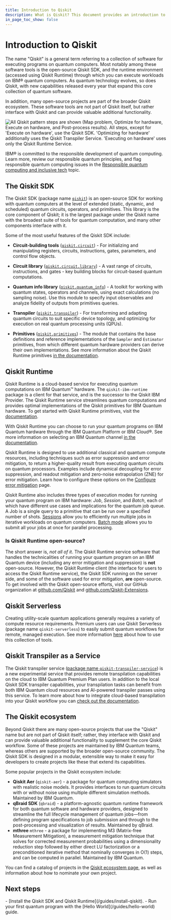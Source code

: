 ```yaml
---
title: Introduction to Qiskit
description: What is Qiskit? This document provides an introduction to the Qiskit stack.
in_page_toc_show: false
---
```


# Introduction to Qiskit


The name "Qiskit" is a general term referring to a collection of software for executing programs on quantum computers. Most notably among these software tools is the open-source Qiskit SDK, and the runtime environment (accessed using Qiskit Runtime) through which you can execute workloads on IBM&reg; quantum computers. As quantum technology evolves, so does Qiskit, with new capabilities released every year that expand this core collection of quantum software.

In addition, many open-source projects are part of the broader Qiskit ecosystem. These software tools are not part of Qiskit itself, but rather interface with Qiskit and can provide valuable additional functionality.

![All Qiskit pattern steps are shown (Map problem, Optimize for hardware, Execute on hardware, and Post-process results). All steps, except for 'Execute on hardware', use the Qiskit SDK. 'Optimizing for hardware' additionally uses the Qiskit Transpiler Service.  'Executing on hardware' uses only the Qiskit Runtime Service.](/images/qiskit-patterns/patterns.svg)

IBM&reg; is committed to the responsible development of quantum computing. Learn more, review our responsible quantum principles, and flag responsible quantum computing issues in the [Responsible quantum computing and inclusive tech](/responsible-quantum-computing) topic.

## The Qiskit SDK

The Qiskit SDK (package name [`qiskit`](https://pypi.org/project/qiskit/)) is an open-source SDK for working with quantum computers at the level of extended (static, dynamic, and scheduled) quantum circuits, operators, and primitives. This library is the core component of Qiskit; it is the largest package under the Qiskit name with the broadest suite of tools for quantum computation, and many other components interface with it.

Some of the most useful features of the Qiskit SDK include:

- **Circuit-building tools** ([`qiskit.circuit`](/api/qiskit/circuit)) - For initializing and manipulating registers, circuits, instructions, gates, parameters, and control flow objects.

- **Circuit library** ([`qiskit.circuit.library`](/api/qiskit/circuit_library)) - A vast range of circuits, instructions, and gates - key building blocks for circuit-based quantum computations.

- **Quantum info library** ([`qiskit.quantum_info`](/api/qiskit/quantum_info)) - A toolkit for working with quantum states, operators and channels, using exact calculations (no sampling noise). Use this module to specify input observables and analyze fidelity of outputs from primitives queries.

- **Transpiler** ([`qiskit.transpiler`](/api/qiskit/transpiler)) - For transforming and adapting quantum circuits to suit specific device topology, and optimizing for execution on real quantum processing units (QPUs).

- **Primitives** ([`qiskit.primitives`](/api/qiskit/primitives)) - The module that contains the base definitions and reference implementations of the `Sampler` and `Estimator` primitives, from which different quantum hardware providers can derive their own implementations. See more information about the Qiskit Runtime primitives [in the documentation](./primitives).


## Qiskit Runtime

Qiskit Runtime is a cloud-based service for executing quantum computations on IBM Quantum&trade; hardware. The `qiskit-ibm-runtime` package is a client for that service, and is the successor to the Qiskit IBM Provider. The Qiskit Runtime service streamlines quantum computations and provides optimal implementations of the Qiskit primitives for IBM Quantum hardware. To get started with Qiskit Runtime primitives, visit the [documentation](./get-started-with-primitives).

With Qiskit Runtime you can choose to run your quantum programs on IBM Quantum hardware through the IBM Quantum Platform or IBM Cloud&reg;. See more information on selecting an IBM Quantum channel [in the documentation](./setup-channel).

Qiskit Runtime is designed to use additional classical and quantum compute resources, including techniques such as error suppression and error mitigation, to return a higher-quality result from executing quantum circuits on quantum processors. Examples include dynamical decoupling for error suppression, and readout mitigation and zero-noise extrapolation (ZNE) for error mitigation. Learn how to configure these options on the [Configure error mitigation](./configure-error-mitigation) page.


Qiskit Runtime also includes three types of execution modes for running your quantum program on IBM hardware: _Job_, _Session_, and _Batch_, each of which have different use cases and implications for the quantum job queue. A Job is a single query to a primitive that can be run over a specified number of shots. [Sessions](./sessions) allow you to efficiently run multiple jobs in iterative workloads on quantum computers. [Batch mode](./run-jobs-batch) allows you to submit all your jobs at once for parallel processing.

### Is Qiskit Runtime open-source?
The short answer is, _not all of it_. The Qiskit Runtime service software that handles the technicalities of running your quantum program on an IBM Quantum device (including any error mitigation and suppression) is **not** open-source. However, the Qiskit Runtime client (the interface for users to access the Qiskit Runtime service), the Qiskit SDK running on the server side, and some of the software used for error mitigation, **are** open-source.  To get involved with the Qiskit open-source efforts, visit our GitHub organization at [github.com/Qiskit](https://github.com/Qiskit) and [github.com/Qiskit-Extensions](https://github.com/Qiskit-Extensions/).


## Qiskit Serverless
Creating utility-scale quantum applications generally requires a variety of compute resource requirements. Premium users can use Qiskit Serverless (package name `qiskit-serverless`) to easily submit quantum workflows for remote, managed execution. See more information [here](./qiskit-serverless) about how to use this collection of tools.


## Qiskit Transpiler as a Service
The Qiskit transpiler service ([package name `qiskit-transpiler-service`](https://pypi.org/project/qiskit-transpiler-service/)) is a new experimental service that provides remote transpilation capabilities on the cloud to IBM Quantum Premium Plan users. In addition to the local Qiskit SDK transpiler capabilities, your transpilation tasks can benefit from both IBM Quantum cloud resources and AI-powered transpiler passes using this service. To learn more about how to integrate cloud-based transpilation into your Qiskit workflow you can [check out the documentation](./qiskit-transpiler-service).


## The Qiskit ecosystem

Beyond Qiskit there are many open-source projects that use the "Qiskit" name but are not part of Qiskit itself; rather, they interface with Qiskit and can provide valuable additional functionality to supplement the core Qiskit workflow. Some of these projects are maintained by IBM Quantum teams, whereas others are supported by the broader open-source community. The Qiskit SDK is designed in a modular, extensible way to make it easy for developers to create projects like these that extend its capabilities.

Some popular projects in the Qiskit ecosystem include:

- **Qiskit Aer** (`qiskit-aer`) - a package for quantum computing simulators with realistic noise models. It provides interfaces to run quantum circuits with or without noise using multiple different simulation methods. Maintained by IBM Quantum.
- **qBraid SDK** (`qbraid`) - a platform-agnostic quantum runtime framework for both quantum software and hardware providers, designed to streamline the full lifecycle management of quantum jobs—from defining program specifications to job submission and through to the post-processing and visualization of results. Maintained by qBraid.
- **mthree** `mthree` - a package for implementing M3 (Matrix-free Measurement Mitigation), a measurement mitigation technique that solves for corrected measurement probabilities using a dimensionality reduction step followed by either direct LU factorization or a preconditioned iterative method that nominally converges in O(1) steps, and can be computed in parallel. Maintained by IBM Quantum.

You can find a catalog of projects in the [Qiskit ecosystem page](https://qiskit.github.io/ecosystem/), as well as information about how to nominate your own project.

## Next steps

<Admonition type="tip" title="Recommendations">
  -  [Install the Qiskit SDK and Qiskit Runtime](/guides/install-qiskit).
  -  Run your first quantum program with the [Hello World](/guides/hello-world) guide.
</Admonition>
